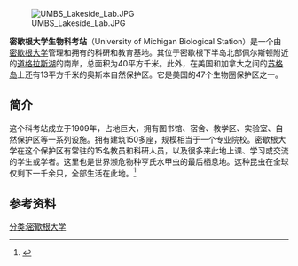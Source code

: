 [[File:UMBS_Lakeside_Lab.JPG|thumb]]

'''密歇根大学生物科考站'''（University of Michigan Biological Station）是一个由[[密歇根大学|密歇根大学]]管理和拥有的科研和教育基地。其位于密歇根下半岛北部佩尔斯顿附近的[[道格拉斯湖|道格拉斯湖]]的南岸，总面积为40平方千米。此外，在美国和加拿大之间的[[苏格岛|苏格岛]]上还有13平方千米的奥斯本自然保护区。它是美国的47个生物圈保护区之一。

==简介==
这个科考站成立于1909年，占地巨大，拥有图书馆、宿舍、教学区、实验室、自然保护区等一系列设施。拥有建筑150多座，规模相当于一个专业院校。密歇根大学在这个保护区有常驻的15名教员和科研人员，以及很多来此地上课、学习或交流的学生或学者。这里也是世界濒危物种亨氏水甲虫的最后栖息地。这种昆虫在全球仅剩下一千余只，全部生活在此地。<ref>{{Cite web |url=http://www.lsa.umich.edu/umbs/ |title=The University of Michigan Biological Station |accessdate=2014-06-16 |archive-date=2014-06-23 |archive-url=https://web.archive.org/web/20140623080909/http://www.lsa.umich.edu/umbs/ |dead-url=no }}</ref>

==参考资料==
{{reflist}}
{{coord|display=title}}
{{密歇根大学|state=uncollapsed}}

[[分类:密歇根大学|分类:密歇根大学]]